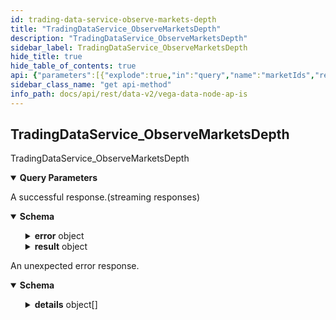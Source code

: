 ```yaml
---
id: trading-data-service-observe-markets-depth
title: "TradingDataService_ObserveMarketsDepth"
description: "TradingDataService_ObserveMarketsDepth"
sidebar_label: TradingDataService_ObserveMarketsDepth
hide_title: true
hide_table_of_contents: true
api: {"parameters":[{"explode":true,"in":"query","name":"marketIds","required":false,"schema":{"items":{"type":"string"},"type":"array"}}],"responses":{"200":{"content":{"application/json":{"schema":{"properties":{"error":{"properties":{"code":{"format":"int32","type":"integer"},"details":{"items":{"additionalProperties":{},"properties":{"@type":{"type":"string"}},"type":"object"},"type":"array"},"message":{"type":"string"}},"type":"object"},"result":{"properties":{"marketDepth":{"items":{"properties":{"buy":{"items":{"properties":{"numberOfOrders":{"format":"uint64","title":"Number of orders at the price level","type":"string"},"price":{"title":"Price for the price level, the price is an integer, for example `123456` is a correctly\nformatted price of `1.23456` assuming market configured to 5 decimal places","type":"string"},"volume":{"format":"uint64","title":"Volume at the price level","type":"string"}},"title":"Represents a price level from market depth or order book data","type":"object"},"title":"Collection of price levels for the buy side of the book","type":"array"},"marketId":{"title":"Market identifier","type":"string"},"sell":{"items":{"properties":{"numberOfOrders":{"format":"uint64","title":"Number of orders at the price level","type":"string"},"price":{"title":"Price for the price level, the price is an integer, for example `123456` is a correctly\nformatted price of `1.23456` assuming market configured to 5 decimal places","type":"string"},"volume":{"format":"uint64","title":"Volume at the price level","type":"string"}},"title":"Represents a price level from market depth or order book data","type":"object"},"title":"Collection of price levels for the sell side of the book","type":"array"},"sequenceNumber":{"format":"uint64","title":"Sequence number for the market depth data returned","type":"string"}},"title":"Represents market depth or order book data for the specified market on Vega","type":"object"},"type":"array"}},"type":"object"}},"title":"Stream result of v2ObserveMarketsDepthResponse","type":"object"}}},"description":"A successful response.(streaming responses)"},"default":{"content":{"application/json":{"schema":{"properties":{"code":{"format":"int32","type":"integer"},"details":{"items":{"additionalProperties":{},"properties":{"@type":{"type":"string"}},"type":"object"},"type":"array"},"message":{"type":"string"}},"type":"object"}}},"description":"An unexpected error response."}},"tags":["TradingDataService"],"operationId":"TradingDataService_ObserveMarketsDepth","description":"TradingDataService_ObserveMarketsDepth","method":"get","path":"/api/v2/stream/markets/depth","servers":[{"url":"https://api.n11.testnet.vega.xyz","description":"n11 (data node)"},{"url":"https://api.n12.testnet.vega.xyz","description":"n12 (data node)"}],"info":{"title":"Vega data node APIs","version":"0.58.0"},"postman":{"name":"Trading Data Service Observe Markets Depth","description":{"type":"text/plain"},"url":{"path":["api","v2","stream","markets","depth"],"host":["{{baseUrl}}"],"query":[{"disabled":false,"key":"marketIds","value":""}],"variable":[]},"header":[{"key":"Accept","value":"application/json"}],"method":"GET"}}
sidebar_class_name: "get api-method"
info_path: docs/api/rest/data-v2/vega-data-node-ap-is
---
```



## TradingDataService_ObserveMarketsDepth



TradingDataService_ObserveMarketsDepth

<details style={{"marginBottom":"1rem"}} data-collapsed={false} open={true}><summary style={{}}><strong>Query Parameters</strong></summary><div><ul><ParamsItem className={"paramsItem"} param={{"explode":true,"in":"query","name":"marketIds","required":false,"schema":{"items":{"type":"string"},"type":"array"}}}></ParamsItem></ul></div></details><div><ApiTabs><TabItem label={"200"} value={"200"}><div>

A successful response.(streaming responses)

</div><div><MimeTabs groupId={"mime-type"}><TabItem label={"application/json"} value={"application/json"}><SchemaTabs groupId={"schema-tabs"}><TabItem label={"Schema"} value={"Schema"}><details style={{}} data-collapsed={false} open={true}><summary style={{"textAlign":"left"}}><strong>Schema</strong></summary><div style={{"textAlign":"left","marginLeft":"1rem"}}></div><ul style={{"marginLeft":"1rem"}}><SchemaItem collapsible={true} className={"schemaItem"}><details style={{}}><summary style={{}}><strong>error</strong><span style={{"opacity":"0.6"}}> object</span></summary><div style={{"marginLeft":"1rem"}}><SchemaItem collapsible={false} name={"code"} required={false} schemaDescription={undefined} schemaName={"int32"} qualifierMessage={undefined} defaultValue={undefined}></SchemaItem><SchemaItem collapsible={true} className={"schemaItem"}><details style={{}}><summary style={{}}><strong>details</strong><span style={{"opacity":"0.6"}}> object[]</span></summary><div style={{"marginLeft":"1rem"}}><SchemaItem collapsible={false} name={"@type"} required={false} schemaDescription={undefined} schemaName={"string"} qualifierMessage={undefined} defaultValue={undefined}></SchemaItem></div></details></SchemaItem><SchemaItem collapsible={false} name={"message"} required={false} schemaDescription={undefined} schemaName={"string"} qualifierMessage={undefined} defaultValue={undefined}></SchemaItem></div></details></SchemaItem><SchemaItem collapsible={true} className={"schemaItem"}><details style={{}}><summary style={{}}><strong>result</strong><span style={{"opacity":"0.6"}}> object</span></summary><div style={{"marginLeft":"1rem"}}><SchemaItem collapsible={true} className={"schemaItem"}><details style={{}}><summary style={{}}><strong>marketDepth</strong><span style={{"opacity":"0.6"}}> object[]</span></summary><div style={{"marginLeft":"1rem"}}><SchemaItem collapsible={true} className={"schemaItem"}><details style={{}}><summary style={{}}><strong>buy</strong><span style={{"opacity":"0.6"}}> object[]</span></summary><div style={{"marginLeft":"1rem"}}><SchemaItem collapsible={false} name={"numberOfOrders"} required={false} schemaDescription={undefined} schemaName={"uint64"} qualifierMessage={undefined} defaultValue={undefined}></SchemaItem><SchemaItem collapsible={false} name={"price"} required={false} schemaDescription={undefined} schemaName={"Price for the price level, the price is an integer, for example `123456` is a correctly\nformatted price of `1.23456` assuming market configured to 5 decimal places"} qualifierMessage={undefined} defaultValue={undefined}></SchemaItem><SchemaItem collapsible={false} name={"volume"} required={false} schemaDescription={undefined} schemaName={"uint64"} qualifierMessage={undefined} defaultValue={undefined}></SchemaItem></div></details></SchemaItem><SchemaItem collapsible={false} name={"marketId"} required={false} schemaDescription={undefined} schemaName={"Market identifier"} qualifierMessage={undefined} defaultValue={undefined}></SchemaItem><SchemaItem collapsible={true} className={"schemaItem"}><details style={{}}><summary style={{}}><strong>sell</strong><span style={{"opacity":"0.6"}}> object[]</span></summary><div style={{"marginLeft":"1rem"}}><SchemaItem collapsible={false} name={"numberOfOrders"} required={false} schemaDescription={undefined} schemaName={"uint64"} qualifierMessage={undefined} defaultValue={undefined}></SchemaItem><SchemaItem collapsible={false} name={"price"} required={false} schemaDescription={undefined} schemaName={"Price for the price level, the price is an integer, for example `123456` is a correctly\nformatted price of `1.23456` assuming market configured to 5 decimal places"} qualifierMessage={undefined} defaultValue={undefined}></SchemaItem><SchemaItem collapsible={false} name={"volume"} required={false} schemaDescription={undefined} schemaName={"uint64"} qualifierMessage={undefined} defaultValue={undefined}></SchemaItem></div></details></SchemaItem><SchemaItem collapsible={false} name={"sequenceNumber"} required={false} schemaDescription={undefined} schemaName={"uint64"} qualifierMessage={undefined} defaultValue={undefined}></SchemaItem></div></details></SchemaItem></div></details></SchemaItem></ul></details></TabItem><TabItem label={"Example (from schema)"} value={"Example (from schema)"}><ResponseSamples responseExample={"{\n  \"error\": {\n    \"code\": 0,\n    \"details\": [\n      {\n        \"@type\": \"string\"\n      }\n    ],\n    \"message\": \"string\"\n  },\n  \"result\": {\n    \"marketDepth\": [\n      {\n        \"buy\": [\n          {\n            \"numberOfOrders\": \"string\",\n            \"price\": \"string\",\n            \"volume\": \"string\"\n          }\n        ],\n        \"marketId\": \"string\",\n        \"sell\": [\n          {\n            \"numberOfOrders\": \"string\",\n            \"price\": \"string\",\n            \"volume\": \"string\"\n          }\n        ],\n        \"sequenceNumber\": \"string\"\n      }\n    ]\n  }\n}"} language={"json"}></ResponseSamples></TabItem></SchemaTabs></TabItem></MimeTabs></div></TabItem><TabItem label={"default"} value={"default"}><div>

An unexpected error response.

</div><div><MimeTabs groupId={"mime-type"}><TabItem label={"application/json"} value={"application/json"}><SchemaTabs groupId={"schema-tabs"}><TabItem label={"Schema"} value={"Schema"}><details style={{}} data-collapsed={false} open={true}><summary style={{"textAlign":"left"}}><strong>Schema</strong></summary><div style={{"textAlign":"left","marginLeft":"1rem"}}></div><ul style={{"marginLeft":"1rem"}}><SchemaItem collapsible={false} name={"code"} required={false} schemaDescription={undefined} schemaName={"int32"} qualifierMessage={undefined} defaultValue={undefined}></SchemaItem><SchemaItem collapsible={true} className={"schemaItem"}><details style={{}}><summary style={{}}><strong>details</strong><span style={{"opacity":"0.6"}}> object[]</span></summary><div style={{"marginLeft":"1rem"}}><SchemaItem collapsible={false} name={"@type"} required={false} schemaDescription={undefined} schemaName={"string"} qualifierMessage={undefined} defaultValue={undefined}></SchemaItem></div></details></SchemaItem><SchemaItem collapsible={false} name={"message"} required={false} schemaDescription={undefined} schemaName={"string"} qualifierMessage={undefined} defaultValue={undefined}></SchemaItem></ul></details></TabItem><TabItem label={"Example (from schema)"} value={"Example (from schema)"}><ResponseSamples responseExample={"{\n  \"code\": 0,\n  \"details\": [\n    {\n      \"@type\": \"string\"\n    }\n  ],\n  \"message\": \"string\"\n}"} language={"json"}></ResponseSamples></TabItem></SchemaTabs></TabItem></MimeTabs></div></TabItem></ApiTabs></div>
      